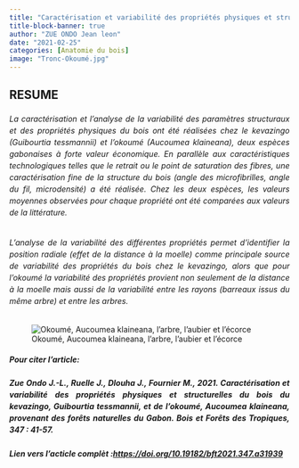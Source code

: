 ```yaml
---
title: "Caractérisation et variabilité des propriétés physiques et structurelles du bois du kevazingo, Guibourtia tessmannii, et de l’okoumé, Aucoumea klaineana, provenant des forêts naturelles du Gabon"
title-block-banner: true
author: "ZUE ONDO Jean leon"
date: "2021-02-25"
categories: [Anatomie du bois]
image: "Tronc-Okoumé.jpg"
---
```


## RESUME {#resume}

###### La caractérisation et l’analyse de la variabilité des paramètres structuraux et des propriétés physiques du bois ont été réalisées chez le kevazingo (Guibourtia tessmannii) et l’okoumé (Aucoumea klaineana), deux espèces gabonaises à forte valeur économique. En parallèle aux caractéristiques technologiques telles que le retrait ou le point de saturation des fibres, une caractérisation fine de la structure du bois (angle des microfibrilles, angle du fil, microdensité) a été réalisée. Chez les deux espèces, les valeurs moyennes observées pour chaque propriété ont été comparées aux valeurs de la littérature. {.article style="text-align: justify; line-height: 150%;"}

###### L’analyse de la variabilité des différentes propriétés permet d’identifier la position radiale (effet de la distance à la moelle) comme principale source de variabilité des propriétés du bois chez le kevazingo, alors que pour l’okoumé la variabilité des propriétés provient non seulement de la distance à la moelle mais aussi de la variabilité entre les rayons (barreaux issus du même arbre) et entre les arbres. {.article style="text-align: justify; line-height: 150%;"}

![Okoumé, Aucoumea klaineana, l’arbre, l’aubier et l’écorce](Okoume.png){fig-align="center"}

##### Pour citer l’article:

##### Zue Ondo J.-L., Ruelle J., Dlouha J., Fournier M., 2021. Caractérisation et variabilité des propriétés physiques et structurelles du bois du kevazingo, Guibourtia tessmannii, et de l’okoumé, Aucoumea klaineana, provenant des forêts naturelles du Gabon. Bois et Forêts des Tropiques, 347 : 41-57. {#citation .text style="line-height: 150%; text-align: justify;"}

##### Lien vers l'acticle complèt :<https://doi.org/10.19182/bft2021.347.a31939>
